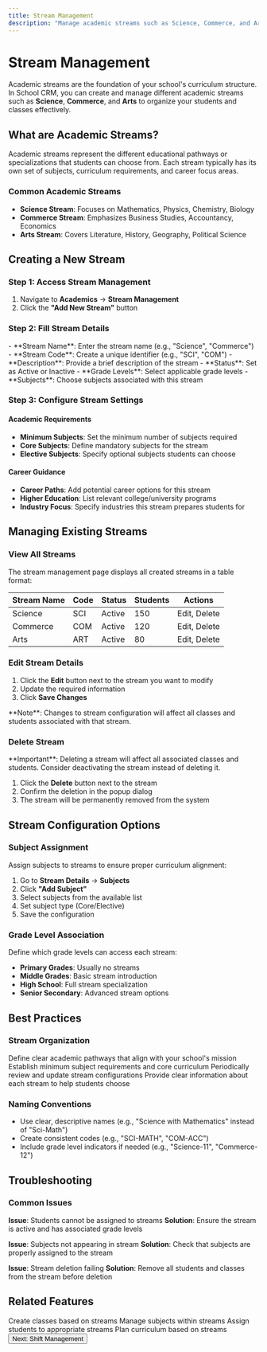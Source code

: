 ```yaml
---
title: Stream Management
description: "Manage academic streams such as Science, Commerce, and Arts in School CRM"
---
```


# Stream Management

Academic streams are the foundation of your school's curriculum structure. In School CRM, you can create and manage different academic streams such as **Science**, **Commerce**, and **Arts** to organize your students and classes effectively.

## What are Academic Streams?

Academic streams represent the different educational pathways or specializations that students can choose from. Each stream typically has its own set of subjects, curriculum requirements, and career focus areas.

### Common Academic Streams

- **Science Stream**: Focuses on Mathematics, Physics, Chemistry, Biology
- **Commerce Stream**: Emphasizes Business Studies, Accountancy, Economics
- **Arts Stream**: Covers Literature, History, Geography, Political Science

## Creating a New Stream

### Step 1: Access Stream Management

1. Navigate to **Academics** → **Stream Management**
2. Click the **"Add New Stream"** button

### Step 2: Fill Stream Details

<CardGroup cols={2}>
  <Card title="Basic Information" icon="info-circle">
    - **Stream Name**: Enter the stream name (e.g., "Science", "Commerce")
    - **Stream Code**: Create a unique identifier (e.g., "SCI", "COM")
    - **Description**: Provide a brief description of the stream
  </Card>
  <Card title="Configuration" icon="settings">
    - **Status**: Set as Active or Inactive
    - **Grade Levels**: Select applicable grade levels
    - **Subjects**: Choose subjects associated with this stream
  </Card>
</CardGroup>

### Step 3: Configure Stream Settings

#### Academic Requirements
- **Minimum Subjects**: Set the minimum number of subjects required
- **Core Subjects**: Define mandatory subjects for the stream
- **Elective Subjects**: Specify optional subjects students can choose

#### Career Guidance
- **Career Paths**: Add potential career options for this stream
- **Higher Education**: List relevant college/university programs
- **Industry Focus**: Specify industries this stream prepares students for

## Managing Existing Streams

### View All Streams

The stream management page displays all created streams in a table format:

| Stream Name | Code | Status | Students | Actions |
|-------------|------|--------|----------|---------|
| Science | SCI | Active | 150 | Edit, Delete |
| Commerce | COM | Active | 120 | Edit, Delete |
| Arts | ART | Active | 80 | Edit, Delete |

### Edit Stream Details

1. Click the **Edit** button next to the stream you want to modify
2. Update the required information
3. Click **Save Changes**

<Callout type="info">
  **Note**: Changes to stream configuration will affect all classes and students associated with that stream.
</Callout>

### Delete Stream

<Callout type="warning">
  **Important**: Deleting a stream will affect all associated classes and students. Consider deactivating the stream instead of deleting it.
</Callout>

1. Click the **Delete** button next to the stream
2. Confirm the deletion in the popup dialog
3. The stream will be permanently removed from the system

## Stream Configuration Options

### Subject Assignment

Assign subjects to streams to ensure proper curriculum alignment:

1. Go to **Stream Details** → **Subjects**
2. Click **"Add Subject"**
3. Select subjects from the available list
4. Set subject type (Core/Elective)
5. Save the configuration

### Grade Level Association

Define which grade levels can access each stream:

- **Primary Grades**: Usually no streams
- **Middle Grades**: Basic stream introduction
- **High School**: Full stream specialization
- **Senior Secondary**: Advanced stream options

## Best Practices

### Stream Organization

<Steps>
  <Step title="Plan Your Streams">
    Define clear academic pathways that align with your school's mission
  </Step>
  <Step title="Set Clear Requirements">
    Establish minimum subject requirements and core curriculum
  </Step>
  <Step title="Regular Review">
    Periodically review and update stream configurations
  </Step>
  <Step title="Student Guidance">
    Provide clear information about each stream to help students choose
  </Step>
</Steps>

### Naming Conventions

- Use clear, descriptive names (e.g., "Science with Mathematics" instead of "Sci-Math")
- Create consistent codes (e.g., "SCI-MATH", "COM-ACC")
- Include grade level indicators if needed (e.g., "Science-11", "Commerce-12")

## Troubleshooting

### Common Issues

**Issue**: Students cannot be assigned to streams
**Solution**: Ensure the stream is active and has associated grade levels

**Issue**: Subjects not appearing in stream
**Solution**: Check that subjects are properly assigned to the stream

**Issue**: Stream deletion failing
**Solution**: Remove all students and classes from the stream before deletion

## Related Features

<CardGroup cols={2}>
  <Card title="Class Management" icon="chalkboard">
    Create classes based on streams
  </Card>
  <Card title="Subject Management" icon="book-open">
    Manage subjects within streams
  </Card>
  <Card title="Student Assignment" icon="user-plus">
    Assign students to appropriate streams
  </Card>
  <Card title="Academic Planning" icon="calendar">
    Plan curriculum based on streams
  </Card>
</CardGroup>

<Button href="/shifts" variant="primary">
  Next: Shift Management
</Button> 